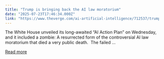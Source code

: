 ```yaml
---
title: "Trump is bringing back the AI law moratorium"
date: "2025-07-23T17:46:34.000Z"
link: "https://www.theverge.com/ai-artificial-intelligence/712537/trump-ai-action-plan-white-house-ai-law-moratorium"
---
```


The White House unveiled its long-awaited “AI Action Plan” on Wednesday, and it included a zombie: A resurrected form of the controversial AI law moratorium that died a very public death. 
The failed ...

[Read more](https://www.theverge.com/ai-artificial-intelligence/712537/trump-ai-action-plan-white-house-ai-law-moratorium)
